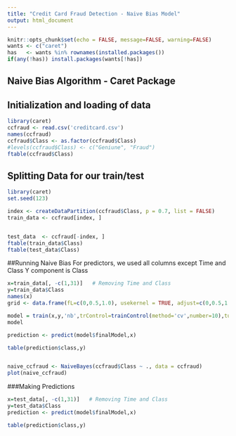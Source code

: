 ```yaml
---
title: "Credit Card Fraud Detection - Naive Bias Model"
output: html_document
---
```


```r
knitr::opts_chunk$set(echo = FALSE, message=FALSE, warning=FALSE)
wants <- c("caret")
has   <- wants %in% rownames(installed.packages())
if(any(!has)) install.packages(wants[!has])
```

## Naive Bias Algorithm - Caret Package

## Initialization and loading of data
```r
library(caret)
ccfraud <- read.csv('creditcard.csv')
names(ccfraud)
ccfraud$Class <- as.factor(ccfraud$Class)
#levels(ccfraud$Class) <- c("Geniune", "Fraud")
ftable(ccfraud$Class)

```

## Splitting Data for our train/test 

```r
library(caret)
set.seed(123)

index <- createDataPartition(ccfraud$Class, p = 0.7, list = FALSE)
train_data <- ccfraud[index, ]


test_data  <- ccfraud[-index, ]
ftable(train_data$Class)
ftable(test_data$Class)
```
##Running Naive Bias
For predictors, we used all columns except Time and Class
Y component is Class

```r
x=train_data[, -c(1,31)]   # Removing Time and Class
y=train_data$Class
names(x)
grid <- data.frame(fL=c(0,0.5,1.0), usekernel = TRUE, adjust=c(0,0.5,1.0))

model = train(x,y,'nb',trControl=trainControl(method='cv',number=10),tuneGrid=grid)
model

prediction <- predict(model$finalModel,x)

table(prediction$class,y)


naive_ccfraud <- NaiveBayes(ccfraud$Class ~ ., data = ccfraud)
plot(naive_ccfraud)


```


###Making Predictions
```r
x=test_data[, -c(1,31)]   # Removing Time and Class
y=test_data$Class
prediction <- predict(model$finalModel,x)

table(prediction$class,y)

```


